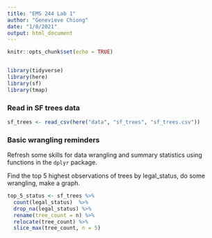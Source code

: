 ```yaml
---
title: "EMS 244 Lab 1"
author: "Genevieve Chiong"
date: "1/8/2021"
output: html_document
---
```


```r
knitr::opts_chunk$set(echo = TRUE)


library(tidyverse)
library(here)
library(sf)
library(tmap)
```

### Read in SF trees data 

```r
sf_trees <- read_csv(here("data", "sf_trees", "sf_trees.csv"))
```

### Basic wrangling reminders 

Refresh some skills for data wrangling and summary statistics using functions in the `dplyr` package. 

Find the top 5 highest observations of trees by legal_status, do some wrangling, make a graph.  

```r
top_5_status <- sf_trees %>% 
  count(legal_status)  %>% 
  drop_na(legal_status) %>% 
  rename(tree_count = n) %>% 
  relocate(tree_count) %>% 
  slice_max(tree_count, n = 5)
```



















